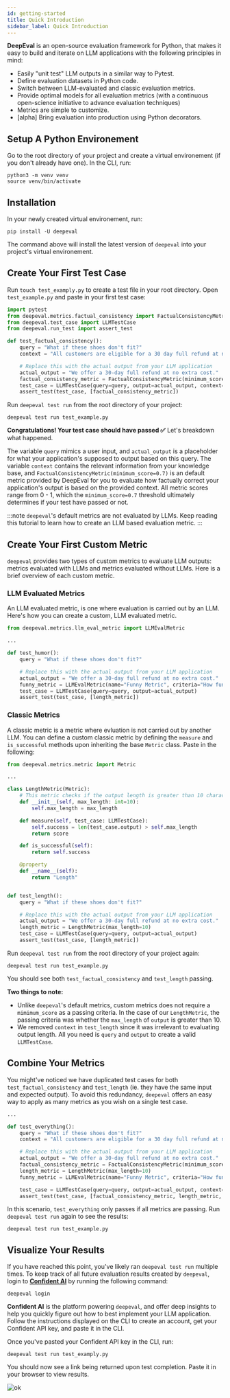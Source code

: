 ```yaml
---
id: getting-started
title: Quick Introduction
sidebar_label: Quick Introduction
---
```


**DeepEval** is an open-source evaluation framework for Python, that makes it easy to build
and iterate on LLM applications with the following principles in mind:

- Easily "unit test" LLM outputs in a similar way to Pytest.
- Define evaluation datasets in Python code.
- Switch between LLM-evaluated and classic evaluation metrics.
- Provide optimal models for all evaluation metrics (with a continuous open-science initiative to advance evaluation techniques)
- Metrics are simple to customize.
- [alpha] Bring evaluation into production using Python decorators.

## Setup A Python Environement

Go to the root directory of your project and create a virtual environement (if you don't already have one). In the CLI, run:

```console
python3 -m venv venv
source venv/bin/activate
```

## Installation

In your newly created virtual environement, run:

```console.log
pip install -U deepeval
```

The command above will install the latest version of `deepeval` into your project's virtual environement.

## Create Your First Test Case

Run `touch test_examply.py` to create a test file in your root directory. Open `test_example.py` and paste in your first test case:

```python title="test_example.py"
import pytest
from deepeval.metrics.factual_consistency import FactualConsistencyMetric
from deepeval.test_case import LLMTestCase
from deepeval.run_test import assert_test

def test_factual_consistency():
    query = "What if these shoes don't fit?"
    context = "All customers are eligible for a 30 day full refund at no extra cost."

    # Replace this with the actual output from your LLM application
    actual_output = "We offer a 30-day full refund at no extra cost."
    factual_consistency_metric = FactualConsistencyMetric(minimum_score=0.7)
    test_case = LLMTestCase(query=query, output=actual_output, context=context)
    assert_test(test_case, [factual_consistency_metric])
```

Run `deepeval test run` from the root directory of your project:

```console
deepeval test run test_example.py
```

**Congratulations! Your test case should have passed ✅** Let's breakdown what happened.

The variable `query` mimics a user input, and `actual_output` is a placeholder for what your application's supposed to output based on this query. The variable `context` contains the relevant information from your knowledge base, and `FactualConsistencyMetric(minimum_score=0.7)` is an default metric provided by DeepEval for you to evaluate how factually correct your application's output is based on the provided context. All metric scores range from 0 - 1, which the `minimum_score=0.7` threshold ultimately determines if your test have passed or not.

:::note
`deepeval`'s default metrics are not evaluated by LLMs. Keep reading this tutorial to learn how to create an LLM based evaluation metric.
:::

## Create Your First Custom Metric

`deepeval` provides two types of custom metrics to evaluate LLM outputs: metrics evaluated with LLMs and metrics evaluated without LLMs. Here is a brief overview of each custom metric.

### LLM Evaluated Metrics

An LLM evaluated metric, is one where evaluation is carried out by an LLM. Here's how you can create a custom, LLM evaluated metric.

```python title="test_example.py"
from deepeval.metrics.llm_eval_metric import LLMEvalMetric

...

def test_humor():
    query = "What if these shoes don't fit?"

    # Replace this with the actual output from your LLM application
    actual_output = "We offer a 30-day full refund at no extra cost."
    funny_metric = LLMEvalMetric(name="Funny Metric", criteria="How funny it is", minimum_score=0.3)
    test_case = LLMTestCase(query=query, output=actual_output)
    assert_test(test_case, [length_metric])
```

### Classic Metrics

A classic metric is a metric where evluation is not carried out by another LLM. You can define a custom classic metric by defining the `measure` and `is_successful` methods upon inheriting the base `Metric` class. Paste in the following:

```python title="test_example.py"
from deepeval.metrics.metric import Metric

...

class LengthMetric(Metric):
    # This metric checks if the output length is greater than 10 characters
    def __init__(self, max_length: int=10):
        self.max_length = max_length

    def measure(self, test_case: LLMTestCase):
        self.success = len(test_case.output) > self.max_length
        return score

    def is_successful(self):
        return self.success

    @property
    def __name__(self):
        return "Length"


def test_length():
    query = "What if these shoes don't fit?"

    # Replace this with the actual output from your LLM application
    actual_output = "We offer a 30-day full refund at no extra cost."
    length_metric = LengthMetric(max_length=10)
    test_case = LLMTestCase(query=query, output=actual_output)
    assert_test(test_case, [length_metric])
```

Run `deepeval test run` from the root directory of your project again:

```console
deepeval test run test_example.py
```

You should see both `test_factual_consistency` and `test_length` passing.

**Two things to note:**

- Unlike `deepeval`'s default metrics, custom metrics does not require a `mimimum_score` as a passing criteria. In the case of our `LengthMetric`, the passing criteria was whether the `max_length` of `output` is greater than 10.
- We removed `context` in `test_length` since it was irrelevant to evaluating output length. All you need is `query` and `output` to create a valid `LLMTestCase`.

## Combine Your Metrics

You might've noticed we have duplicated test cases for both `test_factual_consistency` and `test_length` (ie. they have the same input and expected output). To avoid this redundancy, `deepeval` offers an easy way to apply as many metrics as you wish on a single test case.

```python title="test_example.py"
...

def test_everything():
    query = "What if these shoes don't fit?"
    context = "All customers are eligible for a 30 day full refund at no extra cost."

    # Replace this with the actual output from your LLM application
    actual_output = "We offer a 30-day full refund at no extra cost."
    factual_consistency_metric = FactualConsistencyMetric(minimum_score=0.7)
    length_metric = LengthMetric(max_length=10)
    funny_metric = LLMEvalMetric(name="Funny Metric", criteria="How funny it is", minimum_score=0.3)

    test_case = LLMTestCase(query=query, output=actual_output, context=context)
    assert_test(test_case, [factual_consistency_metric, length_metric, funny_metric])
```

In this scenario, `test_everything` only passes if all metrics are passing. Run `deepeval test run` again to see the results:

```console
deepeval test run test_example.py
```

## Visualize Your Results

If you have reached this point, you've likely ran `deepeval test run` multiple times. To keep track of all future evaluation results created by `deepeval`, login to **[Confident AI](https://app.confident-ai.com/auth/signup)** by running the following command:

```
deepeval login
```

**Confident AI** is the platform powering `deepeval`, and offer deep insights to help you quickly figure out how to best implement your LLM application. Follow the instructions displayed on the CLI to create an account, get your Confident API key, and paste it in the CLI.

Once you've pasted your Confident API key in the CLI, run:

```
deepeval test run test_examply.py
```

You should now see a link being returned upon test completion. Paste it in your browser to view results.

![ok](https://d2lsxfc3p6r9rv.cloudfront.net/dashboard.png)
